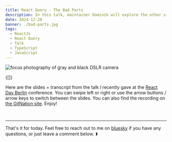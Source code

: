 ```yaml
---
title: React Query - The Bad Parts
description: In this talk, maintainer Dominik will explore the other side—the less favorable aspects of React Query and situations where it may not be the best fit. No library is perfect; every choice involves trade-offs. By the end of this talk, you'll have a better understanding of React Query's limitations and why it remains a compelling choice despite them.
date: 2024-12-28
banner: ./bad-parts.jpg
tags:
  - ReactJs
  - React Query
  - Talk
  - TypeScript
  - JavaScript
---
```



<img
  src="./bad-parts.jpg"
  alt="focus photography of gray and black DSLR camera"
/>

<Attribution
  name="Alexander Andrews"
  url="https://unsplash.com/@alex_andrews"
/>

<RqToc id="react-query-the-bad-parts" />

<Translations>{[]}</Translations>

Here are the slides + transcript from the talk I recently gave at the [React Day Berlin](https://reactday.berlin/) conference. You can swipe left or right or use the arrow buttons / arrow keys to switch between the slides. You can also find the recording on [the GitNation site](https://gitnation.com/contents/react-query-the-bad-parts). Enjoy!

<br />

<TheBadPartsPresentation />

---

That's it for today. Feel free to reach out to me on [bluesky](https://bsky.app/profile/tkdodo.eu)
if you have any questions, or just leave a comment below. ⬇️

<Comments />
